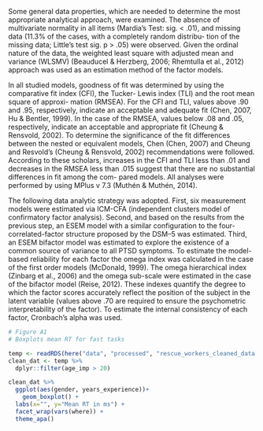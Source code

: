 

Some general data properties, which are needed to determine the most appropriate analytical approach, were examined. The absence of multivariate normality in all items (Mardia's Test: sig. < .01), and missing data (11.3% of the cases, with a completely random distribu- tion of the missing data; Little's test sig. p > .05) were observed. Given the ordinal nature of the data, the weighted least square with adjusted mean and variance (WLSMV) (Beauducel & Herzberg, 2006; Rhemtulla et al., 2012) approach was used as an estimation method of the factor models.

In all studied models, goodness of fit was determined by using the comparative fit index (CFI), the Tucker- Lewis index (TLI) and the root mean square of approxi- mation (RMSEA). For the CFI and TLI, values above .90 and .95, respectively, indicate an acceptable and adequate fit (Chen, 2007, Hu & Bentler, 1999). In the case of the RMSEA, values below .08 and .05, respectively, indicate an acceptable and appropriate fit (Cheung & Rensvold, 2002). To determine the significance of the fit differences between the nested or equivalent models, Chen (Chen, 2007) and Cheung and Resvold's (Cheung & Rensvold, 2002) recommendations were followed. According to these scholars, increases in the CFI and TLI less than .01 and decreases in the RMSEA less than .015 suggest that there are no substantial differences in fit among the com- pared models. All analyses were performed by using MPlus v 7.3 (Muthén & Muthén, 2014).

The following data analytic strategy was adopted. First, six measurement models were estimated via ICM-CFA (independent clusters model of confirmatory factor analysis). Second, and based on the results from the previous step, an ESEM model with a similar configuration to the four-correlated-factor structure proposed by the DSM–5 was estimated. Third, an ESEM bifactor model was estimated to explore the existence of a common source of variance to all PTSD symptoms. To estimate the model-based reliability for each factor the omega index was calculated in the case of the first order models (McDonald, 1999). The omega hierarchical index (Zinbarg et al., 2006) and the omega sub-scale were estimated in the case of the bifactor model (Reise, 2012). These indexes quantify the degree to which the factor scores accurately reflect the position of the subject in the latent variable (values above .70 are required to ensure the psychometric interpretability of the factor). To estimate the internal consistency of each factor, Cronbach's alpha was used.






```r
# Figure A1
# Boxplots mean RT for fast tasks

temp <- readRDS(here("data", "processed", "rescue_workers_cleaned_data.rds"))
clean_dat <- temp %>% 
  dplyr::filter(age_imp > 20)

clean_dat %>% 
  ggplot(aes(gender, years_experience))+
    geom_boxplot() + 
  labs(x="", y="Mean RT in ms") + 
  facet_wrap(vars(where)) + 
  theme_apa() 
```

